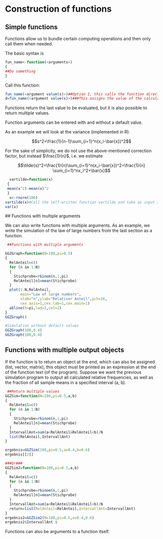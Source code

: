 # Construction of functions
 
## Simple functions
Functions allow us to bundle certain computing operations and then only call them when needed.


The basic syntax is 

```r
fun_name<-function(<arguments>)
{
##Do something
}
```

Call this function: 

```r
fun_name(<argument value(s)>)##Option 1, this calls the function directly.
d=fun_name(<argument value(s)>)###This assigns the value of the calculation inside the function to the object d.
```


Functions return the last value to be evaluated, but it is also possible to return multiple values. 

Function arguments can be entered with and without a default value.

As an example we will look at the variance (implemented in R).
 
 $$s^2=\frac{1}{n-1}\sum_{i=1}^n(x_i-\bar{x})^2$$
 
For the sake of simplicity, we do not use the above-mentioned correction factor, but instead $\frac{1}{n}$, i.e. we estimate
 
  $$\tilde{s}^2=\frac{1}{n}\sum_{i=1}^n(x_i-\bar{x})^2=\frac{1}{n}
  \sum_{i=1}^nx_i^2+\bar{x}$$
```r
  vartilde=function(x)
 {
 mean(x^2)-mean(x)^2
 }
  x<-rnorm(100)
vartilde(x)#Call the self-written function vartilde and take as input x
var(x)
```
 ## Functions with multiple arguments
 
 We can also write functions with multiple arguments. As an example, we write the simulation of the law of large numbers from the last section as a function.
```r
 ##Functions with multiple arguments

GGZGraph=function(N=100,pi=0.5)
{
  RelAnteil=c()
  for (n in 1:N)
  {
    Stichprobe=rbinom(n,1,pi)
    RelAnteil[n]=mean(Stichprobe)
  }
  plot(1:N,RelAnteil,
       main="Law of large numbers",
       xlab="n",ylab="Relativer Anteil",pch=16,
       cex.axis=1,cex.lab=1,cex.main=1)
  abline(h=pi,lwd=2,col=2)
}
GGZGraph()

#Simulation without default values
GGZGraph(100,0.4)
GGZGraph(100,0.4)
```
 
 
## Functions with multiple output objects
 
 If the function is to return an object at the end, which can also be assigned (list, vector, matrix), this object must be printed as an expression at the end of the
function text (of the program). Suppose we want the previous simulation program to output all calculated relative frequencies, as well as the fraction of all sample means in a specified interval (a, b).
 
```r
 ##Return multiple values
GGZSim=function(N=100,pi=0.5,a,b)
{
  RelAnteil=c()
  for (n in 1:N)
  {
    Stichprobe=rbinom(n,1,pi)
    RelAnteil[n]=mean(Stichprobe)
  }
  IntervallAnt=sum(a<RelAnteil&RelAnteil<b)/N
  list(RelAnteil,IntervallAnt)
}

ergebnis=GGZSim(100,pi=0.5,a=0.4,b=0.6)
ergebnis[[2]]

###Or###
GGZSim2=function(N=100,pi=0.5,a,b)
{
  RelAnteil=c()
  for (n in 1:N)
  {
    Stichprobe=rbinom(n,1,pi)
    RelAnteil[n]=mean(Stichprobe)
  }
  IntervallAnt=sum(a<RelAnteil&RelAnteil<b)/N
  return=list(RelAnteil=RelAnteil,IntervallAnt=IntervallAnt)
}
ergebnis2=GGZSim2(N=100,pi=0.5,a=0.4,0.6)
ergebnis2$IntervallAnt $
```
  
  Functions can also be arguments to a function itself.
